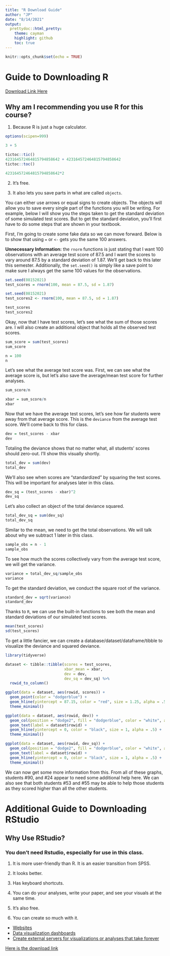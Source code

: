 ```yaml
---
title: "R Download Guide"
author: "JP"
date: "8/14/2021"
output:
  prettydoc::html_pretty:
    theme: cayman
    highlight: github
    toc: true
---
```


```r
knitr::opts_chunk$set(echo = TRUE)
```

# Guide to Downloading R
[Download Link Here](https://ftp.osuosl.org/pub/cran/)

## Why am I recommending you use R for this course?

1. Because R is just a huge calculator.
```r
options(scipen=999)

3 + 5

tictoc::tic()
423164572464815794858642 + 423164572464815794858642
tictoc::toc()

423164572464815794858642*2


```

2. It's free. 

3. It also lets you save parts in what are called `objects`. 

You can either use arrows or equal signs to create objects. The objects will allow you to save every single part of the functions you will be writing. For example, below I will show you the steps taken to get the standard deviation of some simulated test scores. But to get the standard deviation, you'll first have to do some steps that are shown in your textbook. 

First, I'm going to create some fake data so we can move forward. Below is to show that using `=` or `<-` gets you the same 100 answers. 

**Unnecessary Information:** the `rnorm` functions is just stating that I want 100 observations with an average test score of 87.5 and I want the scores to vary around 87.5 by a standard deviation of 1.87. We'll get back to this later this semester. Additionally, the `set.seed()` is simply like a save point to make sure I always get the same 100 values for the observations.
```r

set.seed(08152021)
test_scores = rnorm(100, mean = 87.5, sd = 1.87)

set.seed(08152021)
test_scores2 <- rnorm(100, mean = 87.5, sd = 1.87)

test_scores
test_scores2

```

Okay, now that I have test scores, let's see what the sum of those scores are. I will also create an additional object that holds all the observed test scores. 
```r
sum_score = sum(test_scores)
sum_score

n = 100
n
```

Let's see what the average test score was. First, we can see what the average score is, but let's also save the average/mean test score for further analyses. 
```r
sum_score/n

xbar = sum_score/n
xbar
```

Now that we have the average test scores, let's see how far students were away from that average score. This is the `deviance` from the average test score. We'll come back to this for class. 
```r
dev = test_scores - xbar
dev
```

Totaling the deviance shows that no matter what, all students' scores should zero-out. I'll show this visually shortly. 
```r
total_dev = sum(dev)
total_dev
```

We'll also see when scores are "standardized" by squaring the test scores. This will be important for analyses later in this class. 
```r
dev_sq = (test_scores - xbar)^2
dev_sq
```

Let's also collect an object of the total deviance squared. 
```r
total_dev_sq = sum(dev_sq)
total_dev_sq
```

Similar to the mean, we need to get the total observations. We will talk about why we subtract 1 later in this class. 
```r
sample_obs = n - 1
sample_obs
```

To see how much the scores collectively vary from the average test score, we will get the variance. 
```r
variance = total_dev_sq/sample_obs
variance
```

To get the standard deviation, we conduct the square root of the variance. 
```r
standard_dev = sqrt(variance)
standard_dev
```

Thanks to `R`, we can use the built-in functions to see both the mean and standard deviations of our simulated test scores. 
```r
mean(test_scores)
sd(test_scores)
```

To get a little fancier, we can create a database/dataset/dataframe/tibble to visualize the deviance and squared deviance.
```r
library(tidyverse)

dataset <- tibble::tibble(scores = test_scores,
                          xbar_mean = xbar,
                          dev = dev,
                          dev_sq = dev_sq) %>% 
  rowid_to_column()

ggplot(data = dataset, aes(rowid, scores)) +
  geom_point(color = "dodgerblue") +
  geom_hline(yintercept = 87.15, color = "red", size = 1.25, alpha = .5) +
  theme_minimal()

ggplot(data = dataset, aes(rowid, dev)) +
  geom_col(position = "dodge2", fill = "dodgerblue", color = "white", alpha = .5) +
  geom_text(label = dataset$rowid) +
  geom_hline(yintercept = 0, color = "black", size = 1, alpha = .5) +
  theme_minimal()

ggplot(data = dataset, aes(rowid, dev_sq)) +
  geom_col(position = "dodge2", fill = "dodgerblue", color = "white", alpha = .5) +
  geom_text(label = dataset$rowid) +
  geom_hline(yintercept = 0, color = "black", size = 1, alpha = .5) +
  theme_minimal() 

```

We can now get some more information from this. From all of these graphs, students #90, and #24 appear to need some additional help here. We can also see that both students #53 and #55 may be able to help those students as they scored higher than all the other students.  

# Additional Guide to Downloading RStudio

## Why Use RStudio?

### **You don't need Rstudio, especially for use in this class.**

1. It is more user-friendly than R. It is an easier transition from SPSS.

2. It looks better.

3. Has keyboard shortcuts.

4. You can do your analyses, write your paper, and see your visuals at the same time.

5. It's also free.

6. You can create so much with it.

* [Websites](https://jonathan-a-pedroza.netlify.app/)
* [Data visualization dashboards](https://jpedroza1228.github.io/gradschool_dashboard/)
* [Create external servers for visualizations or analyses that take forever](https://shiny.rstudio.com/gallery/)

[Here is the download link](https://www.rstudio.com/products/rstudio/download/)
